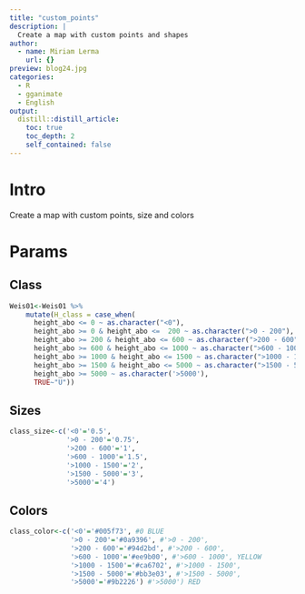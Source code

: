 ```yaml
---
title: "custom_points"
description: |
  Create a map with custom points and shapes
author:
  - name: Miriam Lerma
    url: {}
preview: blog24.jpg
categories:
  - R
  - gganimate
  - English
output:
  distill::distill_article:
    toc: true
    toc_depth: 2
    self_contained: false
---
```



# Intro

Create a map with custom points, size and colors

# Params

## Class

```r
Weis01<-Weis01 %>% 
    mutate(H_class = case_when(
      height_abo <= 0 ~ as.character("<0"),
      height_abo >= 0 & height_abo <=  200 ~ as.character(">0 - 200"),
      height_abo >= 200 & height_abo <= 600 ~ as.character(">200 - 600"),
      height_abo >= 600 & height_abo <= 1000 ~ as.character(">600 - 1000"),
      height_abo >= 1000 & height_abo <= 1500 ~ as.character(">1000 - 1500"),
      height_abo >= 1500 & height_abo <= 5000 ~ as.character(">1500 - 5000"),
      height_abo >= 5000 ~ as.character('>5000'),
      TRUE~"U"))
```


## Sizes

```r
class_size<-c('<0'='0.5',
              '>0 - 200'='0.75',
              '>200 - 600'='1',
              '>600 - 1000'='1.5',
              '>1000 - 1500'='2',
              '>1500 - 5000'='3',
              '>5000'='4')
```

## Colors


```r
class_color<-c('<0'='#005f73', #0 BLUE
               '>0 - 200'='#0a9396', #'>0 - 200',
               '>200 - 600'='#94d2bd', #'>200 - 600',
               '>600 - 1000'='#ee9b00', #'>600 - 1000', YELLOW
               '>1000 - 1500'='#ca6702', #'>1000 - 1500', 
               '>1500 - 5000'='#bb3e03', #'>1500 - 5000', 
               '>5000'='#9b2226') #'>5000') RED
```


